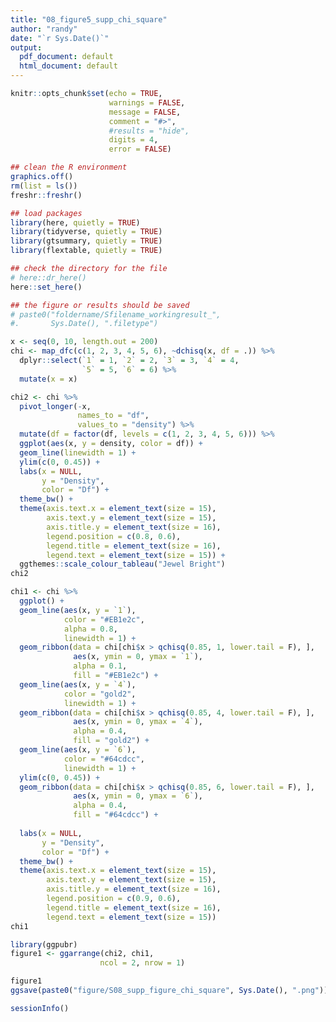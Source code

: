 ```yaml
---
title: "08_figure5_supp_chi_square"
author: "randy"
date: "`r Sys.Date()`"
output:
  pdf_document: default
  html_document: default
---
```


```r
knitr::opts_chunk$set(echo = TRUE,
                      warnings = FALSE,
                      message = FALSE,
                      comment = "#>",
                      #results = "hide",
                      digits = 4,
                      error = FALSE)

## clean the R environment
graphics.off()
rm(list = ls())
freshr::freshr()

## load packages
library(here, quietly = TRUE)
library(tidyverse, quietly = TRUE)
library(gtsummary, quietly = TRUE)
library(flextable, quietly = TRUE)

## check the directory for the file
# here::dr_here()
here::set_here()

## the figure or results should be saved 
# paste0("foldername/Sfilename_workingresult_", 
#.       Sys.Date(), ".filetype")
```


```r
x <- seq(0, 10, length.out = 200)
chi <- map_dfc(c(1, 2, 3, 4, 5, 6), ~dchisq(x, df = .)) %>%
  dplyr::select(`1` = 1, `2` = 2, `3` = 3, `4` = 4,
                `5` = 5, `6` = 6) %>%
  mutate(x = x)

chi2 <- chi %>%
  pivot_longer(-x, 
               names_to = "df",
               values_to = "density") %>%
  mutate(df = factor(df, levels = c(1, 2, 3, 4, 5, 6))) %>%
  ggplot(aes(x, y = density, color = df)) +
  geom_line(linewidth = 1) +
  ylim(c(0, 0.45)) +
  labs(x = NULL, 
       y = "Density", 
       color = "Df") +
  theme_bw() +
  theme(axis.text.x = element_text(size = 15),
        axis.text.y = element_text(size = 15),
        axis.title.y = element_text(size = 16),
        legend.position = c(0.8, 0.6),
        legend.title = element_text(size = 16),
        legend.text = element_text(size = 15)) +
  ggthemes::scale_colour_tableau("Jewel Bright") 
chi2
```


```r
chi1 <- chi %>%
  ggplot() +
  geom_line(aes(x, y = `1`),
            color = "#EB1e2c",
            alpha = 0.8,
            linewidth = 1) +
  geom_ribbon(data = chi[chi$x > qchisq(0.85, 1, lower.tail = F), ],
              aes(x, ymin = 0, ymax = `1`),
              alpha = 0.1, 
              fill = "#EB1e2c") +
  geom_line(aes(x, y = `4`),
            color = "gold2",
            linewidth = 1) +
  geom_ribbon(data = chi[chi$x > qchisq(0.85, 4, lower.tail = F), ],
              aes(x, ymin = 0, ymax = `4`),
              alpha = 0.4, 
              fill = "gold2") +
  geom_line(aes(x, y = `6`),
            color = "#64cdcc",
            linewidth = 1) +
  ylim(c(0, 0.45)) + 
  geom_ribbon(data = chi[chi$x > qchisq(0.85, 6, lower.tail = F), ],
              aes(x, ymin = 0, ymax = `6`),
              alpha = 0.4, 
              fill = "#64cdcc") +
  
  labs(x = NULL, 
       y = "Density", 
       color = "Df") +
  theme_bw() +
  theme(axis.text.x = element_text(size = 15),
        axis.text.y = element_text(size = 15),
        axis.title.y = element_text(size = 16),
        legend.position = c(0.9, 0.6),
        legend.title = element_text(size = 16),
        legend.text = element_text(size = 15)) 
chi1
```


```r
library(ggpubr)
figure1 <- ggarrange(chi2, chi1,
                    ncol = 2, nrow = 1)

figure1
ggsave(paste0("figure/S08_supp_figure_chi_square", Sys.Date(), ".png"))
```

```r
sessionInfo()
```